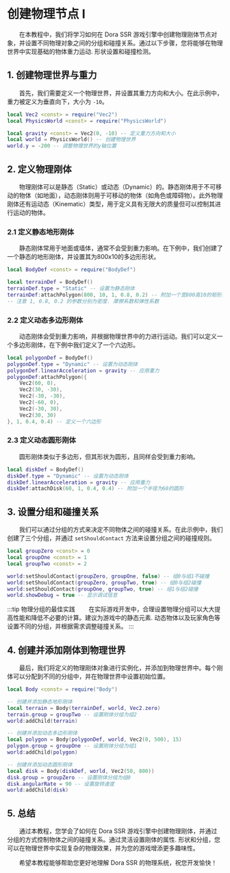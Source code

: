 
# 创建物理节点 I

&emsp;&emsp;在本教程中，我们将学习如何在 Dora SSR 游戏引擎中创建物理刚体节点对象，并设置不同物理对象之间的分组和碰撞关系。通过以下步骤，您将能够在物理世界中实现基础的物体重力运动. 形状设置和碰撞检测。

## 1. 创建物理世界与重力

&emsp;&emsp;首先，我们需要定义一个物理世界，并设置其重力方向和大小。在此示例中，重力被定义为垂直向下，大小为 `-10`。

<Tabs groupId="language-select">
<TabItem value="lua" label="Lua">

```lua
local Vec2 <const> = require("Vec2")
local PhysicsWorld <const> = require("PhysicsWorld")

local gravity <const> = Vec2(0, -10) -- 定义重力方向和大小
local world = PhysicsWorld() -- 创建物理世界
world.y = -200 -- 调整物理世界的y轴位置
```

</TabItem>
</Tabs>

## 2. 定义物理刚体

&emsp;&emsp;物理刚体可以是静态（Static）或动态（Dynamic）的。静态刚体用于不可移动的物体（如地面），动态刚体则用于可移动的物体（如角色或障碍物）。此外物理刚体还有运动态（Kinematic）类型，用于定义具有无限大的质量但可以控制其进行运动的物体。

### 2.1 定义静态地形刚体

&emsp;&emsp;静态刚体常用于地面或墙体，通常不会受到重力影响。在下例中，我们创建了一个静态的地形刚体，并设置其为800x10的多边形形状。

<Tabs groupId="language-select">
<TabItem value="lua" label="Lua">

```lua
local BodyDef <const> = require("BodyDef")

local terrainDef = BodyDef()
terrainDef.type = "Static" -- 设置为静态刚体
terrainDef:attachPolygon(800, 10, 1, 0.8, 0.2) -- 附加一个宽800高10的矩形多边形
-- 注意 1, 0.8, 0.2 的参数分别为密度. 摩擦系数和弹性系数
```

</TabItem>
</Tabs>

### 2.2 定义动态多边形刚体

&emsp;&emsp;动态刚体会受到重力影响，并根据物理世界中的力进行运动。我们可以定义一个多边形刚体，在下例中我们定义了一个六边形。

<Tabs groupId="language-select">
<TabItem value="lua" label="Lua">

```lua
local polygonDef = BodyDef()
polygonDef.type = "Dynamic" -- 设置为动态刚体
polygonDef.linearAcceleration = gravity -- 应用重力
polygonDef:attachPolygon({
	Vec2(60, 0),
	Vec2(30, -30),
	Vec2(-30, -30),
	Vec2(-60, 0),
	Vec2(-30, 30),
	Vec2(30, 30)
}, 1, 0.4, 0.4) -- 定义一个六边形
```

</TabItem>
</Tabs>

### 2.3 定义动态圆形刚体

&emsp;&emsp;圆形刚体类似于多边形，但其形状为圆形，且同样会受到重力影响。

<Tabs groupId="language-select">
<TabItem value="lua" label="Lua">

```lua
local diskDef = BodyDef()
diskDef.type = "Dynamic" -- 设置为动态刚体
diskDef.linearAcceleration = gravity -- 应用重力
diskDef:attachDisk(60, 1, 0.4, 0.4) -- 附加一个半径为60的圆形
```

</TabItem>
</Tabs>

## 3. 设置分组和碰撞关系

&emsp;&emsp;我们可以通过分组的方式来决定不同物体之间的碰撞关系。在此示例中，我们创建了三个分组，并通过 `setShouldContact` 方法来设置分组之间的碰撞规则。

<Tabs groupId="language-select">
<TabItem value="lua" label="Lua">

```lua
local groupZero <const> = 0
local groupOne <const> = 1
local groupTwo <const> = 2

world:setShouldContact(groupZero, groupOne, false) -- 组0与组1不碰撞
world:setShouldContact(groupZero, groupTwo, true) -- 组0与组2碰撞
world:setShouldContact(groupOne, groupTwo, true) -- 组1与组2碰撞
world.showDebug = true -- 显示调试信息
```

</TabItem>
</Tabs>

:::tip 物理分组的最佳实践
&emsp;&emsp;在实际游戏开发中，合理设置物理分组可以大大提高性能和降低不必要的计算。建议为游戏中的静态元素. 动态物体以及玩家角色等设置不同的分组，并根据需求调整碰撞关系。
:::

## 4. 创建并添加刚体到物理世界

&emsp;&emsp;最后，我们将定义的物理刚体对象进行实例化，并添加到物理世界中。每个刚体可以分配到不同的分组中，并在物理世界中设置初始位置。

<Tabs groupId="language-select">
<TabItem value="lua" label="Lua">

```lua
local Body <const> = require("Body")

-- 创建并添加静态地形刚体
local terrain = Body(terrainDef, world, Vec2.zero)
terrain.group = groupTwo -- 设置刚体分组为组2
world:addChild(terrain)

-- 创建并添加动态多边形刚体
local polygon = Body(polygonDef, world, Vec2(0, 500), 15)
polygon.group = groupOne -- 设置刚体分组为组1
world:addChild(polygon)

-- 创建并添加动态圆形刚体
local disk = Body(diskDef, world, Vec2(50, 800))
disk.group = groupZero -- 设置刚体分组为组0
disk.angularRate = 90 -- 设置旋转速度
world:addChild(disk)
```

</TabItem>
</Tabs>

## 5. 总结

&emsp;&emsp;通过本教程，您学会了如何在 Dora SSR 游戏引擎中创建物理刚体，并通过分组的方式控制物体之间的碰撞关系。通过灵活设置刚体的属性. 形状和分组，您可以在物理世界中实现复杂的物理效果，并为您的游戏增添更多趣味性。

&emsp;&emsp;希望本教程能够帮助您更好地理解 Dora SSR 的物理系统，祝您开发愉快！
